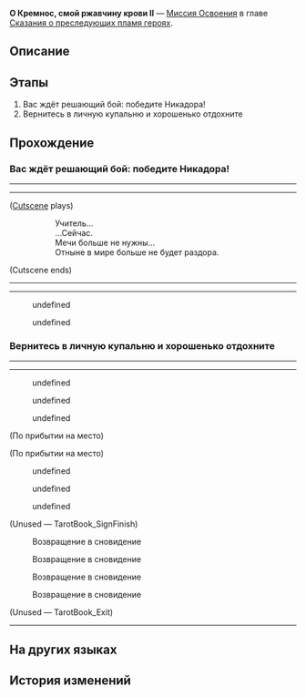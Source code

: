 {{Дополнить|Диалоги.}}
{{Миссия Инфобокс
|id              = 1040110
|Название        = 
|Изображение     = Миссия Освоения О Кремнос, смой ржавчину крови II.png
|Тип             = Миссия Освоения
|События         = 
|Глава           = Сказания о преследующих пламя героях
|Условия         = Завершена [[Миссия Освоения]] ''[[О Кремнос, смой ржавчину крови II]]''
|Персонажи       = Дань Хэн; Кастория; Мемо; Мидей; Первопроходец; Фаенон
|СтартЛокация    = Руины раздора каструма Кремноса
|Мир             = Амфореус
|Локации         = Руины раздора каструма Кремноса
|Предыдущая      = 
|Следующая       = Научный пир ведьмы
|Награды         = Опыт Освоения*1 200; Звёздный нефрит*150; Shadow of Remembrance*1; Утраченный кристалл*12; Небесная амброзия*240; Undying Glory*1 { text = Undying Glory }; Кредиты*160 000
}}
'''О Кремнос, смой ржавчину крови II''' — [[Миссия Освоения]] в главе [[Сказания о преследующих пламя героях]].

==Описание==
{{Описание|<!--официальное описание из Перекрёстка судеб-->}}

==Этапы==
# Вас ждёт решающий бой: победите Никадора!
# Вернитесь в личную купальню и хорошенько отдохните

==Прохождение==
{{Дополнить}}

===Вас ждёт решающий бой: победите Никадора!===
{{Описание миссии|локация=Руины раздора каструма Кремноса|Бой с Никадором заканчивается победой златиусов. Мы отправляемся назад в Охему. Немного отдохнув, мы становимся свидетелями возвращения ядра пламени титана и начала испытания ядром пламени.}}
{{Диалог Начало}}
----
:{{tx}}
----
;([[#Gallery|Cutscene]] plays)
::Учитель...
::...Сейчас.
::Мечи больше не нужны...
::Отныне в мире больше не будет раздора.
;(Cutscene ends)
----
----
<!--Unknown TalkSentence: 140190001-->
<!--Unknown TalkSentence: 140190002-->
<!--Unknown TalkSentence: 140190003-->
<!--Unknown TalkSentence: 140190004-->
<!--Unknown TalkSentence: 140190005-->
<!--Unknown TalkSentence: 140190006-->
<!--Unknown TalkSentence: 140190007-->
<!--Unknown TalkSentence: 140190008-->
<!--Unknown TalkSentence: 140190009-->
:{{Диалог|Стрелка}} undefined
:<!--Unknown TalkSentence: 140190011-->
:<!--Unknown TalkSentence: 140190012-->
:<!--Unknown TalkSentence: 140190013-->
:<!--Unknown TalkSentence: 140190014-->
::{{tx}}
:{{Диалог|Стрелка}} undefined
:<!--Unknown TalkSentence: 140190013-->
:<!--Unknown TalkSentence: 140190014-->
::{{tx}}
<!--Unknown TalkSentence: 140190013-->
<!--Unknown TalkSentence: 140190014-->
:{{tx}}
{{Диалог Конец}}

===Вернитесь в личную купальню и хорошенько отдохните===
{{Диалог Начало}}
----
:{{tx}}
----
:{{tx}}
<!--Unknown TalkSentence: 140190301-->
:{{Диалог|Стрелка}} undefined
:{{Диалог|Стрелка}} undefined
:{{Диалог|Стрелка}} undefined
;(По прибытии на место)

;(По прибытии на место)
<!--Unknown TalkSentence: 140190401-->
<!--Unknown TalkSentence: 140190402-->
<!--Unknown TalkSentence: 140190403-->
<!--Unknown TalkSentence: 140190404-->
<!--Unknown TalkSentence: 140190405-->
<!--Unknown TalkSentence: 140190406-->
<!--Unknown TalkSentence: 140190407-->
:{{Диалог|Стрелка}} undefined
:{{Диалог|Стрелка}} undefined
:{{Диалог|Стрелка}} undefined
;(Unused &mdash; TarotBook_SignFinish)


:{{Диалог|undefined}} Возвращение в сновидение



:{{Диалог|undefined}} Возвращение в сновидение



:{{Диалог|undefined}} Возвращение в сновидение



:{{Диалог|undefined}} Возвращение в сновидение


;(Unused &mdash; TarotBook_Exit)

----
:{{tx}}
{{Диалог Конец}}

==На других языках==
{{На других языках
|en   = Kremnos, Cleanse Thy Rusted Blood (II)
|zhs  = 悬锋啊，请涤去你的血锈•下
|zht  = 懸鋒啊，請滌去你的血鏽•下
|ja   = クレムノスよ、錆びた血を拭え・下
|ko   = 크렘노스여, 그대의 녹슨 피를 씻어내라•하
|es   = Kremnos, limpia tu sangre oxidada&nbsp;II
|fr   = Acrokopis, purifie ton sacrifice (II)
|ru   = О Кремнос, смой ржавчину крови II
|th   = Kremnos เอ๋ย จงชะล้างโลหิตสนิมของตน (II)
|vi   = Kremnos, Xin Hãy Gột Rửa Gỉ Máu Của Ngươi (II)
|de   = Kremnos, bereinige dein rostiges Blut (II)
|id   = Kremnos, Bersihkan Darahmu yang Berkarat 2
|pt   = Kremnos, Purifica Teu Sangue Enferrujado (II)
}}

==История изменений==
{{История изменений|3.0}}
